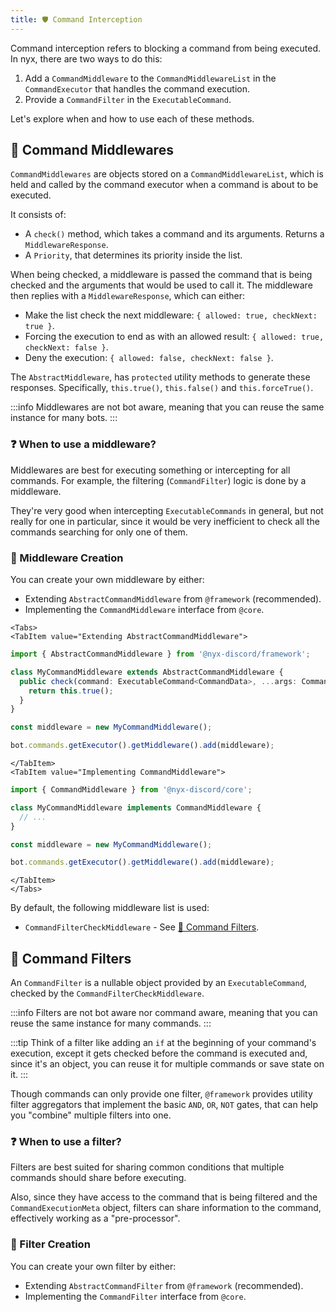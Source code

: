 ```yaml
---
title: ️🛡️ Command Interception
---
```



Command interception refers to blocking a command from being executed. In nyx, there are two ways to do this:

1. Add a `CommandMiddleware` to the `CommandMiddlewareList` in the `CommandExecutor` that handles
the command execution.
2. Provide a `CommandFilter` in the `ExecutableCommand`.

Let's explore when and how to use each of these methods.

## 🚦 Command Middlewares

`CommandMiddlewares` are objects stored on a `CommandMiddlewareList`, which is held and called by
the command executor when a command is about to be executed.

It consists of:
* A `check()` method, which takes a command and its arguments. Returns a `MiddlewareResponse`.
* A `Priority`, that determines its priority inside the list.

When being checked, a middleware is passed the command that is being checked and the arguments that would be
used to call it. The middleware then replies with a `MiddlewareResponse`, which can either:

* Make the list check the next middleware: `{ allowed: true, checkNext: true }`.
* Forcing the execution to end as with an allowed result: `{ allowed: true, checkNext: false }`.
* Deny the execution: `{ allowed: false, checkNext: false }`.

The `AbstractMiddleware`, has `protected` utility methods to generate these responses. Specifically, `this.true()`,
`this.false()` and `this.forceTrue()`.

:::info
Middlewares are not bot aware, meaning that you can reuse the same instance for many bots.
:::

### ❓ When to use a middleware?

Middlewares are best for executing something or intercepting for all commands. For example, the filtering
(`CommandFilter`) logic is done by a middleware.

They're very good when intercepting `ExecutableCommands` in general, but not really for one in particular, since it
would be very inefficient to check all the commands searching for only one of them.

### 👷‍ Middleware Creation

You can create your own middleware by either:

* Extending `AbstractCommandMiddleware` from `@framework` (recommended).
* Implementing the `CommandMiddleware` interface from `@core`.


```mdx-code-block
<Tabs>
<TabItem value="Extending AbstractCommandMiddleware">
```

```ts
import { AbstractCommandMiddleware } from '@nyx-discord/framework';

class MyCommandMiddleware extends AbstractCommandMiddleware {
  public check(command: ExecutableCommand<CommandData>, ...args: CommandExecutionArgs): MiddlewareResponse {
    return this.true();
  }
}

const middleware = new MyCommandMiddleware();

bot.commands.getExecutor().getMiddleware().add(middleware);
```

```mdx-code-block
</TabItem>
<TabItem value="Implementing CommandMiddleware">
```

```ts
import { CommandMiddleware } from '@nyx-discord/core';

class MyCommandMiddleware implements CommandMiddleware {
  // ...
}

const middleware = new MyCommandMiddleware();

bot.commands.getExecutor().getMiddleware().add(middleware);
```

```mdx-code-block
</TabItem>
</Tabs>
```

By default, the following middleware list is used:

* `CommandFilterCheckMiddleware` - See [🚧 Command Filters](#-command-filters).

## 🚧 Command Filters

An `CommandFilter` is a nullable object provided by an `ExecutableCommand`, checked by the `CommandFilterCheckMiddleware`.

:::info
Filters are not bot aware nor command aware, meaning that you can reuse the same instance for many commands.
:::

:::tip
Think of a filter like adding an `if` at the beginning of your command's execution, except it gets checked before the
command is executed and, since it's an object, you can reuse it for multiple commands or save state on it.
:::

Though commands can only provide one filter, `@framework` provides utility filter aggregators that implement the
basic `AND`, `OR`, `NOT` gates, that can help you "combine" multiple filters into one.

### ❓ When to use a filter?

Filters are best suited for sharing common conditions that multiple commands should share before executing.

Also, since they have access to the command that is being filtered and the `CommandExecutionMeta` object, filters can
share information to the command, effectively working as a "pre-processor".

### 👷‍ Filter Creation

You can create your own filter by either:

* Extending `AbstractCommandFilter` from `@framework` (recommended).
* Implementing the `CommandFilter` interface from `@core`.
